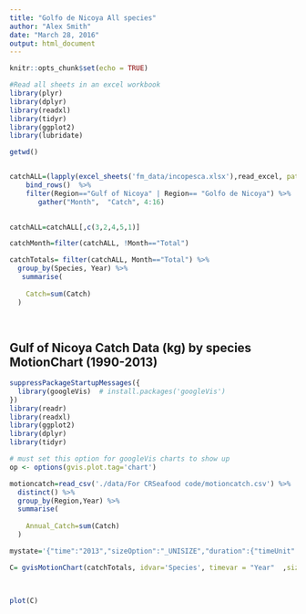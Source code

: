 ```yaml
---
title: "Golfo de Nicoya All species"
author: "Alex Smith"
date: "March 28, 2016"
output: html_document
---
```



```r
knitr::opts_chunk$set(echo = TRUE)
```

```r
#Read all sheets in an excel workbook
library(plyr)
library(dplyr)
library(readxl)
library(tidyr)
library(ggplot2)
library(lubridate)

getwd()


catchALL=(lapply(excel_sheets('fm_data/incopesca.xlsx'),read_excel, path='fm_data/incopesca.xlsx' )) %>%
    bind_rows()  %>%
    filter(Region=="Gulf of Nicoya" | Region== "Golfo de Nicoya") %>%
       gather("Month",  "Catch", 4:16) 
       

catchALL=catchALL[,c(3,2,4,5,1)]

catchMonth=filter(catchALL, !Month=="Total")

catchTotals= filter(catchALL, Month=="Total") %>%
  group_by(Species, Year) %>%
   summarise(
    
    Catch=sum(Catch)
  )
  
      

```

## Gulf of Nicoya Catch Data (kg) by species MotionChart (1990-2013)

```r
suppressPackageStartupMessages({
  library(googleVis)  # install.packages('googleVis')
})
library(readr)
library(readxl)
library(ggplot2)
library(dplyr)
library(tidyr)

# must set this option for googleVis charts to show up
op <- options(gvis.plot.tag='chart')

```


```r

motioncatch=read_csv('./data/For CRSeafood code/motioncatch.csv') %>%
  distinct() %>%
  group_by(Region,Year) %>%
  summarise(
    
    Annual_Catch=sum(Catch)
  )

```

```r


mystate='{"time":"2013","sizeOption":"_UNISIZE","duration":{"timeUnit":"Y","multiplier":1},"iconType":"LINE","xZoomedIn":false,"iconKeySettings":[],"orderedByY":false,"yZoomedDataMax":4000000,"yAxisOption":"2","yZoomedIn":false,"xLambda":1,"showTrails":false,"uniColorForNonSelected":false,"xZoomedDataMin":631152000000,"yZoomedDataMin":0,"xAxisOption":"_TIME","colorOption":"_UNIQUE_COLOR","dimensions":{"iconDimensions":["dim0"]},"playDuration":15000,"yLambda":1,"orderedByX":false,"xZoomedDataMax":1356998400000,"nonSelectedAlpha":0.4};'

C= gvisMotionChart(catchTotals, idvar='Species', timevar = "Year"  ,sizevar = 'Catch',options=list(state=mystate))
                   
                   

plot(C)


```

  
